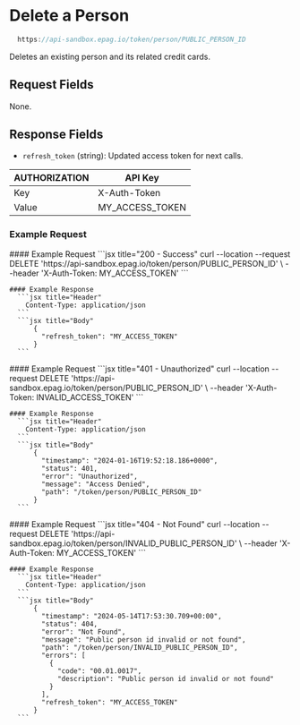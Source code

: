 
# Delete a Person

```jsx
  https://api-sandbox.epag.io/token/person/PUBLIC_PERSON_ID
```

Deletes an existing person and its related credit cards.

## Request Fields

None.

## Response Fields

- `refresh_token` (string): Updated access token for next calls.

| AUTHORIZATION | API Key         | 
| ------------- | --------------- |
| Key           | X-Auth-Token    |
| Value         | MY_ACCESS_TOKEN |

### Example Request

<Tabs>
  <TabItem value="success" label="200 - Success">
    #### Example Request
      ```jsx title="200 - Success"
          curl --location --request DELETE 'https://api-sandbox.epag.io/token/person/PUBLIC_PERSON_ID' \
          --header 'X-Auth-Token: MY_ACCESS_TOKEN'
      ```

    #### Example Response
      ```jsx title="Header"
        Content-Type: application/json
      ```  
      ```jsx title="Body"
          {
            "refresh_token": "MY_ACCESS_TOKEN"
          }
      ```
  </TabItem>
  <TabItem value="unauthorized" label="401 - Unauthorized">
    #### Example Request
      ```jsx title="401 - Unauthorized"
          curl --location --request DELETE 'https://api-sandbox.epag.io/token/person/PUBLIC_PERSON_ID' \
          --header 'X-Auth-Token: INVALID_ACCESS_TOKEN'
      ```

    #### Example Response
      ```jsx title="Header"
        Content-Type: application/json
      ```  
      ```jsx title="Body"
          {
            "timestamp": "2024-01-16T19:52:18.186+0000",
            "status": 401,
            "error": "Unauthorized",
            "message": "Access Denied",
            "path": "/token/person/PUBLIC_PERSON_ID"
          }
      ```
  </TabItem>
  <TabItem value="not-found" label="404 - Not Found">
    #### Example Request
      ```jsx title="404 - Not Found"
        curl --location --request DELETE 'https://api-sandbox.epag.io/token/person/INVALID_PUBLIC_PERSON_ID' \
        --header 'X-Auth-Token: MY_ACCESS_TOKEN'
      ```

    #### Example Response
      ```jsx title="Header"
        Content-Type: application/json
      ```  
      ```jsx title="Body"
          {
            "timestamp": "2024-05-14T17:53:30.709+00:00",
            "status": 404,
            "error": "Not Found",
            "message": "Public person id invalid or not found",
            "path": "/token/person/INVALID_PUBLIC_PERSON_ID",
            "errors": [
              {
                "code": "00.01.0017",
                "description": "Public person id invalid or not found"
              }
            ],
            "refresh_token": "MY_ACCESS_TOKEN"
          }
      ```
  </TabItem>
</Tabs>

